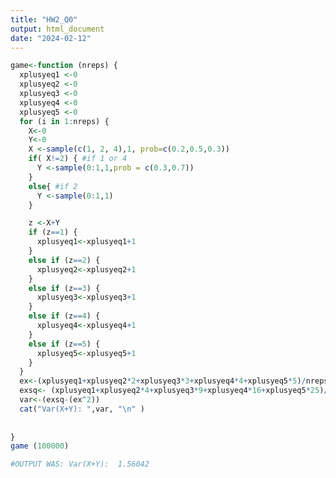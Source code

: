 ```yaml
---
title: "HW2_Q0"
output: html_document
date: "2024-02-12"
---
```


```r

game<-function (nreps) {
  xplusyeq1 <-0
  xplusyeq2 <-0
  xplusyeq3 <-0
  xplusyeq4 <-0
  xplusyeq5 <-0
  for (i in 1:nreps) {
    X<-0
    Y<-0
    X <-sample(c(1, 2, 4),1, prob=c(0.2,0.5,0.3))
    if( X!=2) { #if 1 or 4
      Y <-sample(0:1,1,prob = c(0.3,0.7))
    }
    else{ #if 2
      Y <-sample(0:1,1) 
    }

    z <-X+Y
    if (z==1) {
      xplusyeq1<-xplusyeq1+1
    }
    else if (z==2) {
      xplusyeq2<-xplusyeq2+1
    }
    else if (z==3) {
      xplusyeq3<-xplusyeq3+1
    }
    else if (z==4) {
      xplusyeq4<-xplusyeq4+1
    }
    else if (z==5) {
      xplusyeq5<-xplusyeq5+1
    }
  }
  ex<-(xplusyeq1+xplusyeq2*2+xplusyeq3*3+xplusyeq4*4+xplusyeq5*5)/nreps
  exsq<- (xplusyeq1+xplusyeq2*4+xplusyeq3*9+xplusyeq4*16+xplusyeq5*25)/nreps
  var<-(exsq-(ex^2))
  cat("Var(X+Y): ",var, "\n" )
  
  
}
game (100000)

#OUTPUT WAS: Var(X+Y):  1.56042 

```
